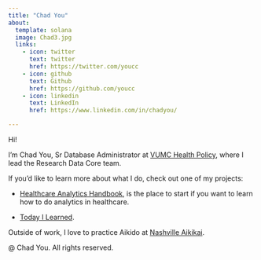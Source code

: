 ```yaml
---
title: "Chad You"
about:
  template: solana
  image: Chad3.jpg
  links:
    - icon: twitter
      text: twitter
      href: https://twitter.com/youcc
    - icon: github
      text: Github
      href: https://github.com/youcc
    - icon: linkedin
      text: LinkedIn
      href: https://www.linkedin.com/in/chadyou/

---
```


Hi!

I'm Chad You, Sr Database Administrator at [VUMC Health Policy](https://www.vumc.org/health-policy/welcome-health-policy), where I lead the Research Data Core team.

If you'd like to learn more about what I do, check out one of my projects:

-   [Healthcare Analytics Handbook](https://github.com/youcc/healthcare_analytics_handbook), is the place to start if you want to learn how to do analytics in healthcare. 

-   [Today I Learned](https://github.com/youcc/til).

Outside of work, I love to practice Aikido at [Nashville Aikikai](https://nashvilleaikikai.org/).


@ Chad You. All rights reserved. 
